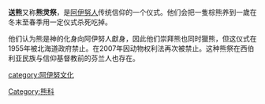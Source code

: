 {{expand|time=2011-04-08T11:46:32+00:00}}
{{unreferenced|time=2011-04-08T11:46:32+00:00}}
'''送熊'''又称'''熊灵祭'''，是[[阿伊努人|阿伊努人]]传统信仰的一个仪式。他们会把一隻棕熊养到一歲在冬末至春季用一定仪式杀死吃掉。

他们认为熊是神的化身向阿伊努人獻身，因此他们崇拜熊也同时獵熊，但这仪式在1955年被北海道政府禁止。在2007年因动物权利法再次被禁止。这种熊祭在西伯利亚民族与信仰基督教前的芬兰人也存在。

[[category:阿伊努文化|category:阿伊努文化]]
[[Category:熊科|Category:熊科]]